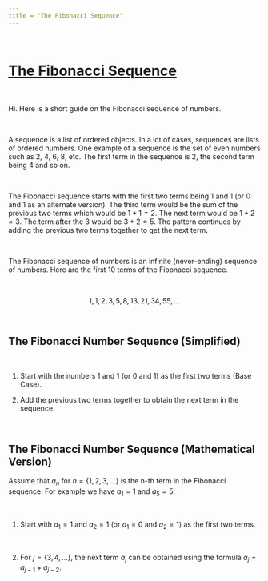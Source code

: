```yaml
---
title = "The Fibonacci Sequence"
---
```


&nbsp;

# <u>The Fibonacci Sequence</u>

&nbsp;

Hi. Here is a short guide on the Fibonacci sequence of numbers.

&nbsp;

A sequence is a list of ordered objects. In a lot of cases, sequences are lists of ordered numbers. One example of a sequence is the set of even numbers such as 2, 4, 6, 8, etc. The first term in the sequence is 2, the second term being 4 and so on.

&nbsp;

The Fibonacci sequence starts with the first two terms being 1 and 1 (or 0 and 1 as an alternate version). The third term would be the sum of the previous two terms which would be $1 + 1 = 2$. The next term would be $1 + 2 = 3$. The term after the 3 would be $3 + 2 = 5$. The pattern continues by adding the previous two terms together to get the next term.

&nbsp;

The Fibonacci sequence of numbers is an infinite (never-ending) sequence of numbers. Here are the first 10 terms of the Fibonacci sequence.

&nbsp;

$$1, 1, 2, 3, 5, 8, 13, 21, 34, 55, ...$$

&nbsp;



## The Fibonacci Number Sequence (Simplified)

&nbsp;

1) Start with the numbers 1 and 1 (or 0 and 1) as the first two terms (Base Case).

2) Add the previous two terms together to obtain the next term in the sequence.

&nbsp;



## The Fibonacci Number Sequence (Mathematical Version)

Assume that $a_{n}$ for $n = \{1, 2, 3, ...\}$ is the n-th term in the Fibonacci sequence. For example we have $a_{1} = 1$ and $a_{5} = 5$.

&nbsp;

1) Start with $a_{1} = 1$ and $a_{2} = 1$ (or $a_{1} = 0$ and $a_{2} = 1$) as the first two terms.

&nbsp;

2) For $j = \{3, 4, ...\}$, the next term $a_{j}$ can be obtained using the formula $a_{j} = a_{j - 1} + a_{j - 2}$.
